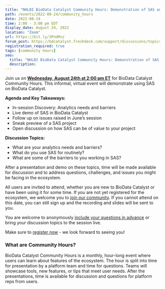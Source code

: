 ```yaml
---
title: "NHLBI BioData Catalyst Community Hours: Demonstration of SAS on BioData Catalyst"
path: /events/2022-08-24/community_hours
date: 2022-08-24
time: 2:00 - 3:00 pm EDT
display_date: August 24, 2022
location: "Zoom"
url: https://bit.ly/3PnUMvz
forum_post: https://bdcatalyst.freshdesk.com/support/discussions/topics/60000407159
registration_required: true
tags: [community hours]
seo:
  title: "NHLBI BioData Catalyst Community Hours: Demonstration of SAS on BioData Catalyst"
  description:
---
```


Join us on **[Wednesday, August 24th at 2:00 pm ET](https://bit.ly/3PnUMvz)** for BioData Catalyst Community Hours. This informal, virtual event will demonstrate using SAS on BioData Catalyst.

**Agenda and Key Takeaways:**
- In-session Discovery: Analytics needs and barriers
- Live demo of SAS in BioData Catalyst
- Follow up on issues raised in June’s session
- Sneak preview of a SAS project
- Open discussion on how SAS can be of value to your project

**Discussion Topics:**

- What are your analytics needs and barriers?
- What do you use SAS for routinely?
- What are some of the barriers to you working in SAS?

After a presentation and demo on these topics, time will be made available for discussion and to address questions, challenges, and issues you might be facing in the ecosystem.

All users are invited to attend, whether you are new to BioData Catalyst or have been using it for some time. If you are not yet registered for the ecosystem, we welcome you to [join our community](/join-bdc). If you cannot attend on this date, you can still sign up and the recording and slides will be sent to you.

You are welcome to anonymously [include your questions in advance](https://forms.gle/JpNWQbLXoxzro5zi9) or bring your discussion topics to the session live.

Make sure to [register now](https://bit.ly/3PnUMvz) - we look forward to seeing you!

### What are Community Hours?

BioData Catalyst Community Hours is a monthly, hour-long event where users can learn about features of the ecosystem. The hour is split into time for presentation by a platform team and time for questions. Teams will showcase tools, new features, or tips that meet user needs. After the presentations, time is available for discussion and questions for platform reps from users.
